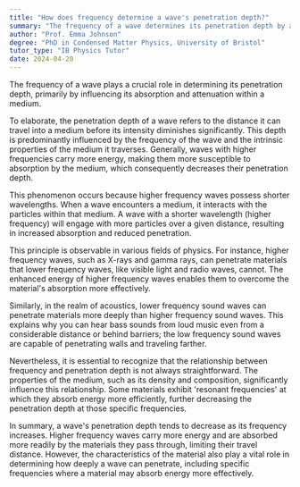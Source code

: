 ```yaml
---
title: "How does frequency determine a wave's penetration depth?"
summary: "The frequency of a wave determines its penetration depth by affecting its absorption and attenuation in a medium."
author: "Prof. Emma Johnson"
degree: "PhD in Condensed Matter Physics, University of Bristol"
tutor_type: "IB Physics Tutor"
date: 2024-04-20
---
```


The frequency of a wave plays a crucial role in determining its penetration depth, primarily by influencing its absorption and attenuation within a medium.

To elaborate, the penetration depth of a wave refers to the distance it can travel into a medium before its intensity diminishes significantly. This depth is predominantly influenced by the frequency of the wave and the intrinsic properties of the medium it traverses. Generally, waves with higher frequencies carry more energy, making them more susceptible to absorption by the medium, which consequently decreases their penetration depth.

This phenomenon occurs because higher frequency waves possess shorter wavelengths. When a wave encounters a medium, it interacts with the particles within that medium. A wave with a shorter wavelength (higher frequency) will engage with more particles over a given distance, resulting in increased absorption and reduced penetration.

This principle is observable in various fields of physics. For instance, higher frequency waves, such as X-rays and gamma rays, can penetrate materials that lower frequency waves, like visible light and radio waves, cannot. The enhanced energy of higher frequency waves enables them to overcome the material's absorption more effectively.

Similarly, in the realm of acoustics, lower frequency sound waves can penetrate materials more deeply than higher frequency sound waves. This explains why you can hear bass sounds from loud music even from a considerable distance or behind barriers; the low frequency sound waves are capable of penetrating walls and traveling farther.

Nevertheless, it is essential to recognize that the relationship between frequency and penetration depth is not always straightforward. The properties of the medium, such as its density and composition, significantly influence this relationship. Some materials exhibit 'resonant frequencies' at which they absorb energy more efficiently, further decreasing the penetration depth at those specific frequencies.

In summary, a wave's penetration depth tends to decrease as its frequency increases. Higher frequency waves carry more energy and are absorbed more readily by the materials they pass through, limiting their travel distance. However, the characteristics of the material also play a vital role in determining how deeply a wave can penetrate, including specific frequencies where a material may absorb energy more effectively.
    